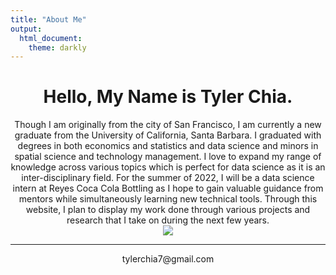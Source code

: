 ```yaml
---
title: "About Me"
output:
  html_document:
    theme: darkly
---
```


<center>
# Hello, My Name is Tyler Chia.
</center>

<center>
Though I am originally from the city of San Francisco, I am currently a new graduate from the University of California, Santa Barbara. I graduated with degrees in both economics and statistics and data science and minors in spatial science and technology management.  I love to expand my range of knowledge across various topics which is perfect for data science as it is an inter-disciplinary field.  For the summer of 2022, I will be a data science intern at Reyes Coca Cola Bottling as I hope to gain valuable guidance from mentors while simultaneously learning new technical tools.  Through this website, I plan to display my work done through various projects and research that I take on during the next few years. 
</center>

<center>
![](./img/IMG_3521.JPG)
</center>

*****

<center>
tylerchia7@gmail.com
</center>
